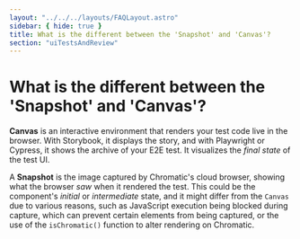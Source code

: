 ```yaml
---
layout: "../../../layouts/FAQLayout.astro"
sidebar: { hide: true }
title: What is the different between the 'Snapshot' and 'Canvas'?
section: "uiTestsAndReview"
---
```


# What is the different between the 'Snapshot' and 'Canvas'?

**Canvas** is an interactive environment that renders your test code live in the browser. With Storybook, it displays the story, and with Playwright or Cypress, it shows the archive of your E2E test. It visualizes the *final state* of the test UI.

A **Snapshot** is the image captured by Chromatic's cloud browser, showing what the browser *saw* when it rendered the test. This could be the component's *initial* or *intermediate* state, and it might differ from the `Canvas` due to various reasons, such as JavaScript execution being blocked during capture, which can prevent certain elements from being captured, or the use of the `isChromatic()` function to alter rendering on Chromatic.
